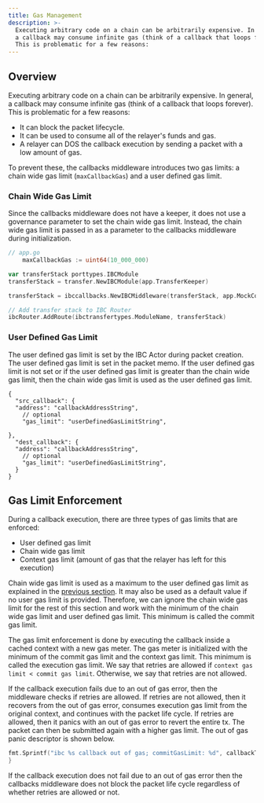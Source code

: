 ```yaml
---
title: Gas Management
description: >-
  Executing arbitrary code on a chain can be arbitrarily expensive. In general,
  a callback may consume infinite gas (think of a callback that loops forever).
  This is problematic for a few reasons:
---
```


## Overview

Executing arbitrary code on a chain can be arbitrarily expensive. In general, a callback may consume infinite gas (think of a callback that loops forever). This is problematic for a few reasons:

* It can block the packet lifecycle.
* It can be used to consume all of the relayer's funds and gas.
* A relayer can DOS the callback execution by sending a packet with a low amount of gas.

To prevent these, the callbacks middleware introduces two gas limits: a chain wide gas limit (`maxCallbackGas`) and a user defined gas limit.

### Chain Wide Gas Limit

Since the callbacks middleware does not have a keeper, it does not use a governance parameter to set the chain wide gas limit. Instead, the chain wide gas limit is passed in as a parameter to the callbacks middleware during initialization.

```go
// app.go
    maxCallbackGas := uint64(10_000_000)

var transferStack porttypes.IBCModule
transferStack = transfer.NewIBCModule(app.TransferKeeper)

transferStack = ibccallbacks.NewIBCMiddleware(transferStack, app.MockContractKeeper, maxCallbackGas)

// Add transfer stack to IBC Router
ibcRouter.AddRoute(ibctransfertypes.ModuleName, transferStack)
```

### User Defined Gas Limit

The user defined gas limit is set by the IBC Actor during packet creation. The user defined gas limit is set in the packet memo. If the user defined gas limit is not set or if the user defined gas limit is greater than the chain wide gas limit, then the chain wide gas limit is used as the user defined gas limit.

```jsonc expandable
{
  "src_callback": {
  "address": "callbackAddressString",
    // optional
    "gas_limit": "userDefinedGasLimitString",
  
},
  "dest_callback": {
  "address": "callbackAddressString",
    // optional
    "gas_limit": "userDefinedGasLimitString",
  }
}
```

## Gas Limit Enforcement

During a callback execution, there are three types of gas limits that are enforced:

* User defined gas limit
* Chain wide gas limit
* Context gas limit (amount of gas that the relayer has left for this execution)

Chain wide gas limit is used as a maximum to the user defined gas limit as explained in the [previous section](#user-defined-gas-limit). It may also be used as a default value if no user gas limit is provided. Therefore, we can ignore the chain wide gas limit for the rest of this section and work with the minimum of the chain wide gas limit and user defined gas limit. This minimum is called the commit gas limit.

The gas limit enforcement is done by executing the callback inside a cached context with a new gas meter. The gas meter is initialized with the minimum of the commit gas limit and the context gas limit. This minimum is called the execution gas limit. We say that retries are allowed if `context gas limit < commit gas limit`. Otherwise, we say that retries are not allowed.

If the callback execution fails due to an out of gas error, then the middleware checks if retries are allowed. If retries are not allowed, then it recovers from the out of gas error, consumes execution gas limit from the original context, and continues with the packet life cycle. If retries are allowed, then it panics with an out of gas error to revert the entire tx. The packet can then be submitted again with a higher gas limit. The out of gas panic descriptor is shown below.

```go
fmt.Sprintf("ibc %s callback out of gas; commitGasLimit: %d", callbackType, callbackData.CommitGasLimit)
}
```

If the callback execution does not fail due to an out of gas error then the callbacks middleware does not block the packet life cycle regardless of whether retries are allowed or not.
